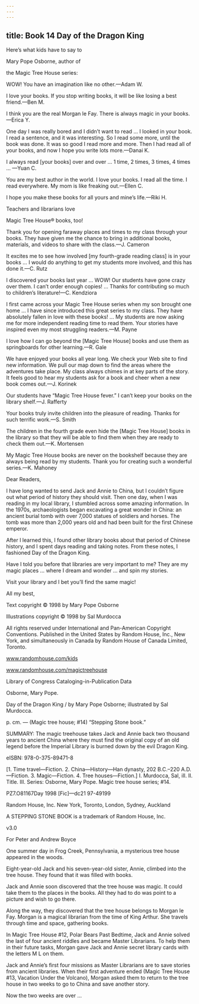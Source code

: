 ```yaml
---
---
---
```

title: Book 14 Day of the Dragon King
---



Here’s what kids have to say to

Mary Pope Osborne, author of

the Magic Tree House series:

WOW! You have an imagination like no other.—Adam W.



I love your books. If you stop writing books, it will be like losing a best friend.—Ben M.



I think you are the real Morgan le Fay. There is always magic in your books.—Erica Y.



One day I was really bored and I didn’t want to read … I looked in your book. I read a sentence, and it was interesting. So I read some more, until the book was done. It was so good I read more and more. Then I had read all of your books, and now I hope you write lots more.—Danai K.



I always read [your books] over and over … 1 time, 2 times, 3 times, 4 times … —Yuan C.



You are my best author in the world. I love your books. I read all the time. I read everywhere. My mom is like freaking out.—Ellen C.



I hope you make these books for all yours and mine’s life.—Riki H.





Teachers and librarians love

Magic Tree House® books, too!

Thank you for opening faraway places and times to my class through your books. They have given me the chance to bring in additional books, materials, and videos to share with the class.—J. Cameron



It excites me to see how involved [my fourth-grade reading class] is in your books … I would do anything to get my students more involved, and this has done it.—C. Rutz



I discovered your books last year … WOW! Our students have gone crazy over them. I can’t order enough copies! … Thanks for contributing so much to children’s literature!—C. Kendziora



I first came across your Magic Tree House series when my son brought one home … I have since introduced this great series to my class. They have absolutely fallen in love with these books! … My students are now asking me for more independent reading time to read them. Your stories have inspired even my most struggling readers.—M. Payne



I love how I can go beyond the [Magic Tree House] books and use them as springboards for other learning.—R. Gale



We have enjoyed your books all year long. We check your Web site to find new information. We pull our map down to find the areas where the adventures take place. My class always chimes in at key parts of the story. It feels good to hear my students ask for a book and cheer when a new book comes out.—J. Korinek



Our students have “Magic Tree House fever.” I can’t keep your books on the library shelf.—J. Rafferty



Your books truly invite children into the pleasure of reading. Thanks for such terrific work.—S. Smith



The children in the fourth grade even hide the [Magic Tree House] books in the library so that they will be able to find them when they are ready to check them out.—K. Mortensen



My Magic Tree House books are never on the bookshelf because they are always being read by my students. Thank you for creating such a wonderful series.—K. Mahoney





Dear Readers,

I have long wanted to send Jack and Annie to China, but I couldn’t figure out what period of history they should visit. Then one day, when I was reading in my local library, I stumbled across some amazing information. In the 1970s, archaeologists began excavating a great wonder in China: an ancient burial tomb with over 7,000 statues of soldiers and horses. The tomb was more than 2,000 years old and had been built for the first Chinese emperor.

After I learned this, I found other library books about that period of Chinese history, and I spent days reading and taking notes. From these notes, I fashioned Day of the Dragon King.

Have I told you before that libraries are very important to me? They are my magic places … where I dream and wonder … and spin my stories.

Visit your library and I bet you’ll find the same magic!





All my best,





Text copyright © 1998 by Mary Pope Osborne

Illustrations copyright © 1998 by Sal Murdocca

All rights reserved under International and Pan-American Copyright Conventions. Published in the United States by Random House, Inc., New York, and simultaneously in Canada by Random House of Canada Limited, Toronto.

www.randomhouse.com/kids

www.randomhouse.com/magictreehouse

Library of Congress Cataloging-in-Publication Data

Osborne, Mary Pope.

Day of the Dragon King / by Mary Pope Osborne; illustrated by Sal Murdocca.

p. cm. — (Magic tree house; #14) “Stepping Stone book.”

SUMMARY: The magic treehouse takes Jack and Annie back two thousand years to ancient China where they must find the original copy of an old legend before the Imperial Library is burned down by the evil Dragon King.

eISBN: 978-0-375-89471-8

[1. Time travel—Fiction. 2. China—History—Han dynasty, 202 B.C.–220 A.D.—Fiction. 3. Magic—Fiction. 4. Tree houses—Fiction.] I. Murdocca, Sal, ill. II. Title. III. Series: Osborne, Mary Pope. Magic tree house series; #14.

PZ7.O81167Day 1998 [Fic]—dc21 97-49199

Random House, Inc. New York, Toronto, London, Sydney, Auckland

A STEPPING STONE BOOK is a trademark of Random House, Inc.

v3.0




For Peter and Andrew Boyce





One summer day in Frog Creek, Pennsylvania, a mysterious tree house appeared in the woods.

Eight-year-old Jack and his seven-year-old sister, Annie, climbed into the tree house. They found that it was filled with books.

Jack and Annie soon discovered that the tree house was magic. It could take them to the places in the books. All they had to do was point to a picture and wish to go there.

Along the way, they discovered that the tree house belongs to Morgan le Fay. Morgan is a magical librarian from the time of King Arthur. She travels through time and space, gathering books.

In Magic Tree House #12, Polar Bears Past Bedtime, Jack and Annie solved the last of four ancient riddles and became Master Librarians. To help them in their future tasks, Morgan gave Jack and Annie secret library cards with the letters M L on them.

Jack and Annie’s first four missions as Master Librarians are to save stories from ancient libraries. When their first adventure ended (Magic Tree House #13, Vacation Under the Volcano), Morgan asked them to return to the tree house in two weeks to go to China and save another story.

Now the two weeks are over …